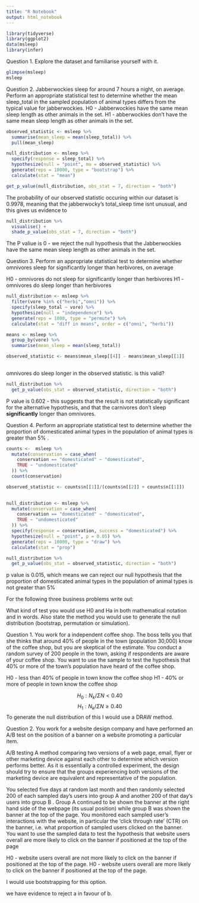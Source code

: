 ```yaml
---
title: "R Notebook"
output: html_notebook
---
```


```r
library(tidyverse)
library(ggplot2)
data(msleep)
library(infer)
```

Question 1.
Explore the dataset and familiarise yourself with it.
```r
glimpse(msleep)
msleep
```
Question 2.
Jabberwockies sleep for around 7 hours a night, on average. Perform an appropriate statistical test to determine whether the mean sleep_total in the sampled population of animal types differs from the typical value for jabberwockies.
H0 - Jabberwockies have the same mean sleep length as other animals in the set.
H1 - abberwockies don't have the same mean sleep length as other animals in the set.

```r
observed_statistic <- msleep %>% 
  summarise(mean_sleep = mean(sleep_total)) %>% 
  pull(mean_sleep)


```

```r
null_distribution <- msleep %>% 
  specify(response = sleep_total) %>% 
  hypothesize(null = "point", mu = observed_statistic) %>% 
  generate(reps = 10000, type = "bootstrap") %>% 
  calculate(stat = "mean")
```

```r
get_p_value(null_distribution, obs_stat = 7, direction = "both")
```
The probability of our observed statistic occuring within our dataset is 0.9978, meaning that the jabberwocky's total_sleep time isnt unusual, and this gives us evidence to 

```r
null_distribution %>%
  visualise() +
  shade_p_value(obs_stat = 7, direction = "both")
```

The P valiue is 0  - we reject the null hypothesis that the Jabberwockies have the same mean sleep length as other animals in the set.

Question 3.
Perform an appropriate statistical test to determine whether omnivores sleep for significantly longer than herbivores, on average


H0 - omnivores do not sleep for significantly longer than herbivores
H1 - omnivores do sleep longer than herbivores

```r
null_distribution <- msleep %>% 
  filter(vore %in% c("herbi","omni")) %>% 
  specify(sleep_total ~ vore) %>% 
  hypothesize(null = "independence") %>% 
  generate(reps = 1000, type = "permute") %>% 
  calculate(stat = "diff in means", order = c("omni", "herbi")) 

```


```r
means <- msleep %>% 
  group_by(vore) %>% 
  summarise(mean_sleep = mean(sleep_total))

observed_statistic <- means$mean_sleep[[4]] - means$mean_sleep[[1]]
  
```
omnivores do sleep longer in the observed statistic. is this valid?

```r
null_distribution %>% 
  get_p_value(obs_stat = observed_statistic, direction = "both")
```
P value is 0.602 - this suggests that the result is not statistically significant for the alternative hypothesis, and that the carnivores don't sleep __significantly__ longer than omnivores.

Question 4. Perform an appropriate statistical test to determine whether the proportion of domesticated animal types in the population of animal types is greater than 5%
. 

```r
counts <-  msleep %>% 
  mutate(conservation = case_when(
    conservation == "domesticated" ~ "domesticated",
    TRUE ~ "undomesticated"
  )) %>% 
  count(conservation) 

observed_statistic <- counts$n[[1]]/(counts$n[[2]] + counts$n[[1]])
  

null_distribution <- msleep %>% 
  mutate(conservation = case_when(
    conservation == "domesticated" ~ "domesticated",
    TRUE ~ "undomesticated"
  )) %>% 
  specify(response = conservation, success = "domesticated") %>% 
  hypothesize(null = "point", p = 0.05) %>% 
  generate(reps = 10000, type = "draw") %>% 
  calculate(stat = "prop")

null_distribution %>% 
  get_p_value(obs_stat = observed_statistic, direction = "both")
```

p value is 0.015, which means we can reject our null hypothesis that the proportion of domesticated animal types in the population of animal types is not greater than 5%

For the following three business problems write out:

What kind of test you would use
H0 and Ha in both mathematical notation and in words.
Also state the method you would use to generate the null distribution (bootstrap, permutation or simulation).


Question 1.
You work for a independent coffee shop. The boss tells you that she thinks that around 40%
 of people in the town (population 30,000) know of the coffee shop, but you are skeptical of the estimate. You conduct a random survey of 200
 people in the town, asking if respondents are aware of your coffee shop. You want to use the sample to test the hypothesis that 40%
 or more of the town’s population have heard of the coffee shop.
 
  H0 - less than 40% of people in town know the coffee shop
  H1 - 40% or more of people in town know the coffee shop
  
  $$H_0 : N_k/\Sigma N < 0.40$$
    $$H_1 : N_k/\Sigma N \ge 0.40$$
  To generate the null distribution of this I would use a DRAW method.
  
  Question 2.
You work for a website design company and have performed an A/B test on the position of a banner on a website promoting a particular item. 

A/B testing A method comparing two versions of a web page, email, flyer or other marketing device against each other to determine which version performs better. As it is essentially a controlled experiment, the design should try to ensure that the groups experiencing both versions of the marketing device are equivalent and representative of the population.

You selected five days at random last month and then randomly selected 200
 of each sampled day’s users into group A
 and another 200
 of that day’s users into group B
. Group A
 continued to be shown the banner at the right hand side of the webpage (its usual position) while group B
 was shown the banner at the top of the page. You monitored each sampled user’s interactions with the website, in particular the ‘click through rate’ (CTR) on the banner, i.e. what proportion of sampled users clicked on the banner. You want to use the sampled data to test the hypothesis that website users overall are more likely to click on the banner if positioned at the top of the page
 
H0 -  website users overall are not more likely to click on the banner if positioned at the top of the page.
H0 -  website users overall are more likely to click on the banner if positioned at the top of the page.

I would use bootstrapping for this option.

we have evidence to reject a in favour of b.